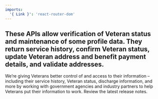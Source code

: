 ```yaml
---
imports:
  '{ Link }': 'react-router-dom'
---
```


## These APIs allow verification of Veteran status and maintenance of some profile data. They return service history, confirm Veteran status, update Veteran address and benefit payment details, and validate addresses.

We’re giving Veterans better control of and access to their information – including their service history, Veteran status, discharge information, and more by working with government agencies and industry partners to help Veterans put their information to work. <Link to="/release-notes/verification">Review the latest release notes</Link>.
